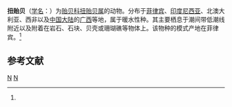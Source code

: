 {{Speciesbox
| taxon = Stavelia subdistorta
| binomial_authority = (Recluz, 1852)<ref name='id10846'>{{cite web| url =http://www.bioinfo.cn/db05/BjdwSpecies.php?action=view&id=10846| title =扭贻贝| work =《中国动物物种编目数据库》| publisher =中国科学院微生物研究所| author =中国科学院动物研究所| accessdate =2009-04-28| deadurl =yes| archiveurl =https://web.archive.org/web/20160305070846/http://www.bioinfo.cn/db05/BjdwSpecies.php?action=view&id=10846| archivedate =2016-03-05}}</ref>
}}

'''扭贻贝'''（[[学名|学名]]：{{lang|la|''Stavelia subdistorta''}}）为[[贻贝科|贻贝科]][[扭贻贝属|扭贻贝属]]的动物。分布于[[菲律宾|菲律宾]]、[[印度尼西亚|印度尼西亚]]、北澳大利亚、西非以及[[中国大陆|中国大陆]]的[[广西|广西]]等地，属于暖水性种。其主要栖息于潮间带低潮线附近以及附着在岩石、石块、贝壳或珊瑚礁等物体上。该物种的模式产地在菲律宾。<ref name='id10846'/>

== 参考文献 ==
{{reflist}}

{{软体动物小作品}}

{{Taxonbar}}
[[Category:1852年描述的动物|N]]
[[Category:扭贻贝属|N]]